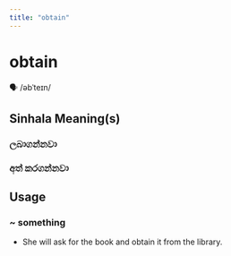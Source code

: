 ```yaml
---
title: "obtain"
---
```


# obtain

🗣️ /əbˈteɪn/

## Sinhala Meaning(s)

### ලබාගන්නවා
### අත් කරගන්නවා

## Usage

### ~ something

- She will ask for the book and obtain it from the library.

